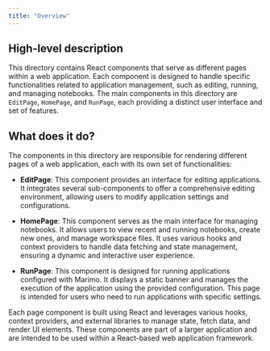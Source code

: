 ```yaml
---
title: "Overview"
---
```


## High-level description

This directory contains React components that serve as different pages within a web application. Each component is designed to handle specific functionalities related to application management, such as editing, running, and managing notebooks. The main components in this directory are `EditPage`, `HomePage`, and `RunPage`, each providing a distinct user interface and set of features.

## What does it do?

The components in this directory are responsible for rendering different pages of a web application, each with its own set of functionalities:

- **EditPage**: This component provides an interface for editing applications. It integrates several sub-components to offer a comprehensive editing environment, allowing users to modify application settings and configurations.

- **HomePage**: This component serves as the main interface for managing notebooks. It allows users to view recent and running notebooks, create new ones, and manage workspace files. It uses various hooks and context providers to handle data fetching and state management, ensuring a dynamic and interactive user experience.

- **RunPage**: This component is designed for running applications configured with Marimo. It displays a static banner and manages the execution of the application using the provided configuration. This page is intended for users who need to run applications with specific settings.

Each page component is built using React and leverages various hooks, context providers, and external libraries to manage state, fetch data, and render UI elements. These components are part of a larger application and are intended to be used within a React-based web application framework.